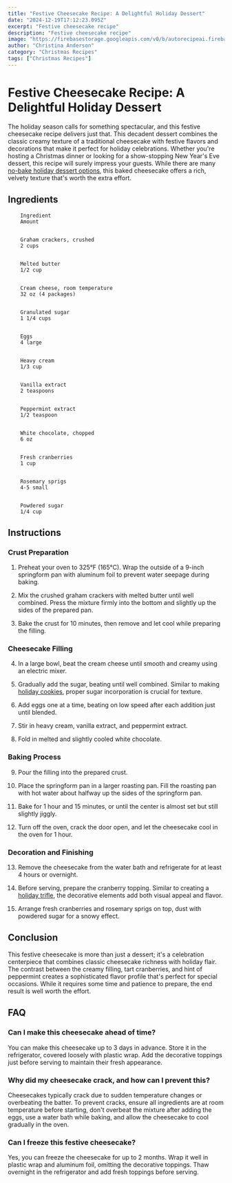 ```yaml
---
title: "Festive Cheesecake Recipe: A Delightful Holiday Dessert"
date: "2024-12-19T17:12:23.095Z"
excerpt: "Festive cheesecake recipe"
description: "Festive cheesecake recipe"
image: "https://firebasestorage.googleapis.com/v0/b/autorecipeai.firebasestorage.app/o/generated-images%2F1734628341418-umsg3vwwjkj.jpg?alt=media&token=e53b24f6-36ad-4b89-8385-9367299bf739"
author: "Christina Anderson"
category: "Christmas Recipes"
tags: ["Christmas Recipes"]
---
```



# Festive Cheesecake Recipe: A Delightful Holiday Dessert


The holiday season calls for something spectacular, and this festive cheesecake recipe delivers just that. This decadent dessert combines the classic creamy texture of a traditional cheesecake with festive flavors and decorations that make it perfect for holiday celebrations. Whether you're hosting a Christmas dinner or looking for a show-stopping New Year's Eve dessert, this recipe will surely impress your guests. While there are many [no-bake holiday dessert options](https://healtystack.com/no-bake-christmas-dessert/), this baked cheesecake offers a rich, velvety texture that's worth the extra effort.



## Ingredients


    
        Ingredient
        Amount
    
    
        Graham crackers, crushed
        2 cups
    
    
        Melted butter
        1/2 cup
    
    
        Cream cheese, room temperature
        32 oz (4 packages)
    
    
        Granulated sugar
        1 1/4 cups
    
    
        Eggs
        4 large
    
    
        Heavy cream
        1/3 cup
    
    
        Vanilla extract
        2 teaspoons
    
    
        Peppermint extract
        1/2 teaspoon
    
    
        White chocolate, chopped
        6 oz
    
    
        Fresh cranberries
        1 cup
    
    
        Rosemary sprigs
        4-5 small
    
    
        Powdered sugar
        1/4 cup
    




## Instructions


### Crust Preparation

1. Preheat your oven to 325°F (165°C). Wrap the outside of a 9-inch springform pan with aluminum foil to prevent water seepage during baking.



2. Mix the crushed graham crackers with melted butter until well combined. Press the mixture firmly into the bottom and slightly up the sides of the prepared pan.



3. Bake the crust for 10 minutes, then remove and let cool while preparing the filling.



### Cheesecake Filling

4. In a large bowl, beat the cream cheese until smooth and creamy using an electric mixer.



5. Gradually add the sugar, beating until well combined. Similar to making [holiday cookies](https://healtystack.com/chocolate-chip-holiday-cookies/), proper sugar incorporation is crucial for texture.



6. Add eggs one at a time, beating on low speed after each addition just until blended.



7. Stir in heavy cream, vanilla extract, and peppermint extract.



8. Fold in melted and slightly cooled white chocolate.



### Baking Process

9. Pour the filling into the prepared crust.



10. Place the springform pan in a larger roasting pan. Fill the roasting pan with hot water about halfway up the sides of the springform pan.



11. Bake for 1 hour and 15 minutes, or until the center is almost set but still slightly jiggly.



12. Turn off the oven, crack the door open, and let the cheesecake cool in the oven for 1 hour.



### Decoration and Finishing

13. Remove the cheesecake from the water bath and refrigerate for at least 4 hours or overnight.



14. Before serving, prepare the cranberry topping. Similar to creating a [holiday trifle](https://healtystack.com/holiday-trifle-variations/), the decorative elements add both visual appeal and flavor.



15. Arrange fresh cranberries and rosemary sprigs on top, dust with powdered sugar for a snowy effect.



## Conclusion

This festive cheesecake is more than just a dessert; it's a celebration centerpiece that combines classic cheesecake richness with holiday flair. The contrast between the creamy filling, tart cranberries, and hint of peppermint creates a sophisticated flavor profile that's perfect for special occasions. While it requires some time and patience to prepare, the end result is well worth the effort.



## FAQ


### Can I make this cheesecake ahead of time?

You can make this cheesecake up to 3 days in advance. Store it in the refrigerator, covered loosely with plastic wrap. Add the decorative toppings just before serving to maintain their fresh appearance.



### Why did my cheesecake crack, and how can I prevent this?

Cheesecakes typically crack due to sudden temperature changes or overbeating the batter. To prevent cracks, ensure all ingredients are at room temperature before starting, don't overbeat the mixture after adding the eggs, use a water bath while baking, and allow the cheesecake to cool gradually in the oven.



### Can I freeze this festive cheesecake?

Yes, you can freeze the cheesecake for up to 2 months. Wrap it well in plastic wrap and aluminum foil, omitting the decorative toppings. Thaw overnight in the refrigerator and add fresh toppings before serving.


